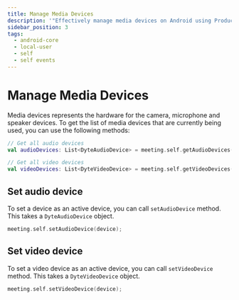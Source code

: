 ```yaml
---
title: Manage Media Devices
description: '"Effectively manage media devices on Android using ProductDB''s documentation'
sidebar_position: 3
tags:
  - android-core
  - local-user
  - self
  - self events
---
```


# Manage Media Devices

Media devices represents the hardware for the camera, microphone and speaker
devices. To get the list of media devices that are currently being used, you can
use the following methods:

```kotlin
// Get all audio devices
val audioDevices: List<DyteAudioDevice> = meeting.self.getAudioDevices();

// Get all video devices
val videoDevices: List<DyteVideoDevice> = meeting.self.getVideoDevices();
```

## Set audio device

To set a device as an active device, you can call `setAudioDevice` method. This
takes a `DyteAudioDevice` object.

```kotlin
meeting.self.setAudioDevice(device);
```

## Set video device

To set a video device as an active device, you can call `setVideoDevice` method.
This takes a `DyteVideoDevice` object.

```kotlin
meeting.self.setVideoDevice(device);
```

<head>
  <title>Android Core Manage Media Devices</title>
  <meta name="description" content="Effectively manage media devices on Android using ProductDB's documentation, ensuring seamless user experiences."/>
</head>
